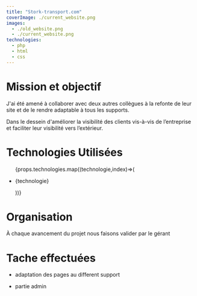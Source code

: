```yaml
---
title: "Stork-transport.com"
coverImage: ./current_website.png
images: 
  - ./old_website.png
  - ./current_website.png
technologies:
  - php
  - html
  - css
---
```

# Mission et objectif

J'ai été amené à collaborer avec  deux autres collègues à la refonte de leur site et de le rendre  adaptable à tous les supports.

​Dans le dessein d'améliorer la visibilité des clients vis-à-vis de l’entreprise et faciliter leur visibilité vers l’extérieur. 
# Technologies Utilisées

<ul>
 {props.technologies.map((technologie,index)=>(
    <li key={index}>
       <p>{technologie}</p> 
      </li>
 ))} 
 </ul>
 

# Organisation

À chaque avancement du projet nous  faisons valider par le gérant
 
# Tache effectuées

- adaptation des pages au different support

- partie admin
